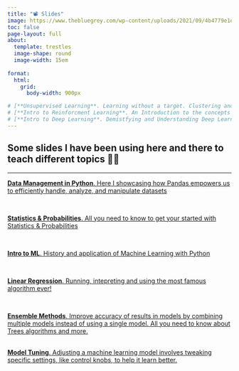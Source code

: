 ```yaml
---
title: "📽️️ Slides"
image: https://www.thebluegrey.com/wp-content/uploads/2021/09/4b4779e1dcb86984abe55c08366f9babe7-13-empty-theater.rsquare.w700.jpg
toc: false
page-layout: full
about: 
  template: trestles
  image-shape: round
  image-width: 15em
  
format:
  html:
    grid:
      body-width: 900px  

# [**Unsupervised Learning**. Learning without a target. Clustering and PCA made easy](./slides/Ensemble%20Methods.html)
# [**Intro to Reinforcment Learning**. An Introduction to the concepts and motivations behind Reinforcment Learning](./slides/Ensemble%20Methods.html)
# [**Intro to Deep Learning**. Demistfying and Understanding Deep Learning in few slides ](./slides/Ensemble%20Methods.html)
---
```


## Some slides I have been using here and there to teach different topics 🧑‍🏫

------------------------------------------------------------------------

[**Data Management in Python**. Here I showcasing how Pandas empowers us to efficiently handle, analyze, and manipulate datasets](./slides/Data%20Management.html)

\

[**Statistics & Probabilities**. All you need to know to get your started with Statistics & Probabilities](./slides/Statistics%20&%20Probabilities.html)

\

[**Intro to ML**. History and application of Machine Learning with Python](./slides/15-Intro%20to%20ML.html)

\

[**Linear Regression**. Running, intepreting and using the most famous algorithm ever!](./slides/Linear%20Regression.html)

\

[**Ensemble Methods**. Improve accuracy of results in models by combining multiple models instead of using a single model. All you need to know about Trees algorithms and more.](./slides/Ensemble%20Methods.html)

\
[**Model Tuning**. Adjusting a machine learning model involves tweaking specific settings, like control knobs, to help it learn better.](./slides/Model%20Tuning.html)
